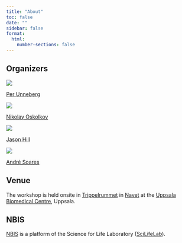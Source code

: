 ```yaml
---
title: "About"
toc: false
date: ""
sidebar: false
format:
  html:
    number-sections: false
---
```


## Organizers

::: {.organisers-parent}
::: {.organisers-child}

![](assets/profile/per-unneberg.png)

[Per Unneberg](https://nbis.se/about/staff/per-unneberg)

:::
::: {.organisers-child}

![](assets/profile/nikolay-oskolkov.jpg)

[Nikolay Oskolkov](https://nbis.se/about/staff/nikolay-oskolkov)

:::
::: {.organisers-child}

![](assets/profile/jason-hill.jpg)

[Jason Hill](https://nbis.se/about/staff/jason-hill)

:::
::: {.organisers-child}

![](assets/profile/andre-soares.png)

[André Soares](https://nbis.se/about/staff/andre-soares)

:::

:::

## Venue

The workshop is held onsite in
[Trippelrummet](https://www.bmc.uu.se/scilifelab-navet-inglish/meeting-rooms-in-navet/#anchor-933950)
in [Navet](https://www.bmc.uu.se/scilifelab-navet-inglish/) at the
[Uppsala Biomedical Centre](https://www.bmc.uu.se/), Uppsala.

## NBIS

[NBIS](https://nbis.se) is a platform of the Science for Life
Laboratory ([SciLifeLab](https://www.scilifelab.se/)).
